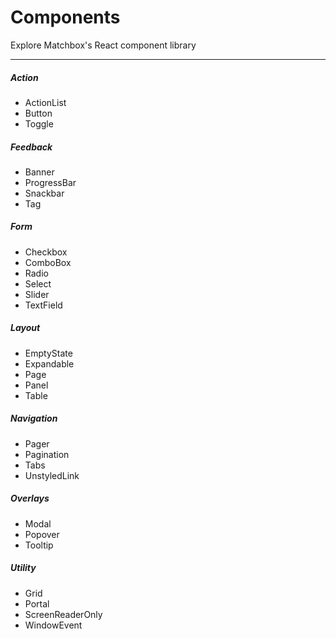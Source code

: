 # Components

Explore Matchbox's React component library

---

##### Action

- ActionList
- Button
- Toggle

##### Feedback

- Banner
- ProgressBar
- Snackbar
- Tag

##### Form

- Checkbox
- ComboBox
- Radio
- Select
- Slider
- TextField

##### Layout

- EmptyState
- Expandable
- Page
- Panel
- Table

##### Navigation

- Pager
- Pagination
- Tabs
- UnstyledLink

##### Overlays

- Modal
- Popover
- Tooltip

##### Utility

- Grid
- Portal
- ScreenReaderOnly
- WindowEvent
